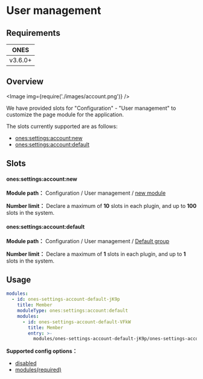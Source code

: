 
# User management

## Requirements

| **ONES** |
| :------: |
| v3.6.0+  |

## Overview

<Image img={require('./images/account.png')} />

We have provided slots for "Configuration" - "User management" to customize the page module for the application.

The slots currently supported are as follows:

- [ones:settings:account:new](#onessettingsaccountnew)
- [ones:settings:account:default](#onessettingsaccountdefault)

## Slots

#### ones:settings:account:new

**Module path：** Configuration / User management / [new module](../index.mdx#slot-hierarchy)

**Number limit：** Declare a maximum of **10** slots in each plugin, and up to **100** slots in the system.

#### ones:settings:account:default

**Module path：** Configuration / User management / [Default group](../index.mdx#slot-hierarchy)

**Number limit：** Declare a maximum of **1** slots in each plugin, and up to **1** slots in the system.

## Usage

```yaml
modules:
  - id: ones-settings-account-default-jK9p
    title: Member
    moduleType: ones:settings:account:default
    modules:
      - id: ones-settings-account-default-VFkW
        title: Member
        entry: >-
          modules/ones-settings-account-default-jK9p/ones-settings-account-default-VFkW/index.html
```

**Supported config options：**

- [disabled](../../../../../reference/config/plugin.yaml#disabled)
- [modules(required)](../../../../../reference/config/plugin.yaml#subModule)

